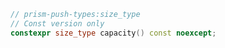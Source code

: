 ```cpp
// prism-push-types:size_type
// Const version only
constexpr size_type capacity() const noexcept;
```